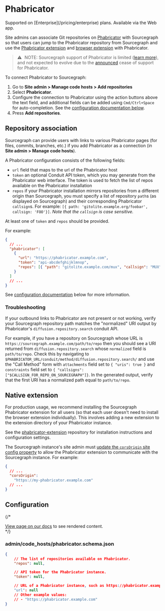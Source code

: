# Phabricator

<TierCallout>
  Supported on [Enterprise](/pricing/enterprise) plans.
  <user>
    Available via the Web app.
  </user>
</TierCallout>

Site admins can associate Git repositories on [Phabricator](https://phabricator.org) with Sourcegraph so that users can jump to the Phabricator repository from Sourcegraph and use the [Phabricator extension](#native-extension) and [browser extension](/integration/browser_extension) with Phabricator.

> ⚠️ NOTE: Sourcegraph support of Phabricator is limited ([learn more](/integration/phabricator)), and not expected to evolve due to the [announced](https://admin.phacility.com/phame/post/view/11/phacility_is_winding_down_operations/) cease of support for Phabricator.

To connect Phabricator to Sourcegraph:

1. Go to **Site admin > Manage code hosts > Add repositories**
1. Select **Phabricator**.
1. Configure the connection to Phabricator using the action buttons above the text field, and additional fields can be added using `Cmd/Ctrl+Space` for auto-completion. See the [configuration documentation below](#configuration).
1. Press **Add repositories**.

## Repository association

Sourcegraph can provide users with links to various Phabricator pages (for files, commits, branches, etc.) if you add Phabricator as a connection (in **Site admin > Manage code hosts**).

A Phabricator configuration consists of the following fields:

- `url` field that maps to the url of the Phabricator host
- `token` an optional Conduit API token, which you may generate from the Phabricator web interface. The token is used to fetch the list of repos available on the Phabricator installation
- `repos` if your Phabricator installation mirrors repositories from a different origin than Sourcegraph, you must specify a list of repository `path`s (as displayed on Sourcegraph) and their corresponding Phabricator `callsign`s. For example: `[{ path: 'gitolite.example.org/foobar', callsign: 'FOO'}]`. _Note that the `callsign` is case sensitive._

At least one of `token` and `repos` should be provided.

For example:

```json
{
  // ...
  "phabricator": [
    {
      "url": "https://phabricator.example.com",
      "token": "api-abcdefghijklmnop",
      "repos": [{ "path": "gitolite.example.com/mux", "callsign": "MUX" }]
    }
  ]
  // ...
}
```

See [configuration documentation](#configuration) below for more information.

### Troubleshooting

If your outbound links to Phabricator are not present or not working, verify your Sourcegraph repository path matches the "normalized" URI output by Phabricator's `diffusion.repository.search` conduit API.

For example, if you have a repository on Sourcegraph whose URL is `https://sourcegraph.example.com/path/to/repo` then you should see a URI returned from `diffusion.repository.search` whose `normalized` field is `path/to/repo`. Check this by navigating to `$PHABRICATOR_URL/conduit/method/diffusion.repository.search/` and use the "Call Method" form with `attachments` field set to `{ "uris": true }` and `constraints` field set to `{ "callsigns": ["$CALLSIGN_FOR_REPO_ON_SOURCEGRAPH"]}`. In the generated output, verify that the first URI has a normalized path equal to `path/to/repo`.

## Native extension

For production usage, we recommend installing the Sourcegraph Phabricator extension for all users (so that each user doesn't need to install the browser extension individually). This involves adding a new extension to the extension directory of your Phabricator instance.

See the [phabricator-extension](https://github.com/sourcegraph/phabricator-extension) repository for installation instructions and configuration settings.

The Sourcegraph instance's site admin must [update the `corsOrigin` site config property](/admin/config/site_config) to allow the Phabricator extension to communicate with the Sourcegraph instance. For example:

```json
{
  // ...
  "corsOrigin":
    "https://my-phabricator.example.com"
  // ...
}
```

## Configuration

{/* <div markdown-func=jsonschemadoc jsonschemadoc:path="admin/code_hosts/phabricator.schema.json">[View page on our docs](/admin/code_hosts/phabricator) to see rendered content.</div> */}

### admin/code_hosts/phabricator.schema.json

<!-- SCHEMA_SYNC_START: admin/code_hosts/phabricator.schema.json -->
<!-- WARNING: This section is auto-generated during releases. Do not edit manually. -->
<!-- Last updated: Manual setup - will be automated via sourcegraph/sourcegraph releases -->
```json
{
	// The list of repositories available on Phabricator.
	"repos": null,

	// API token for the Phabricator instance.
	"token": null,

	// URL of a Phabricator instance, such as https://phabricator.example.com
	"url": null
	// Other example values:
	// - "https://phabricator.example.com"
}
```
<!-- SCHEMA_SYNC_END: admin/code_hosts/phabricator.schema.json -->
